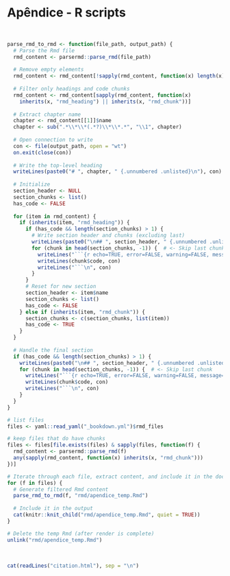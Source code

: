 # **Apêndice - R scripts** {#apendice .unnumbered}

<br>

```r
parse_rmd_to_rmd <- function(file_path, output_path) {
  # Parse the Rmd file
  rmd_content <- parsermd::parse_rmd(file_path)
  
  # Remove empty elements
  rmd_content <- rmd_content[!sapply(rmd_content, function(x) length(x) == 0)]
  
  # Filter only headings and code chunks
  rmd_content <- rmd_content[sapply(rmd_content, function(x)
    inherits(x, "rmd_heading") || inherits(x, "rmd_chunk"))]
  
  # Extract chapter name
  chapter <- rmd_content[[1]]$name
  chapter <- sub(".*\\*\\*(.*?)\\*\\*.*", "\\1", chapter)
  
  # Open connection to write
  con <- file(output_path, open = "wt")
  on.exit(close(con))
  
  # Write the top-level heading
  writeLines(paste0("# ", chapter, " {.unnumbered .unlisted}\n"), con)
  
  # Initialize
  section_header <- NULL
  section_chunks <- list()
  has_code <- FALSE
  
  for (item in rmd_content) {
    if (inherits(item, "rmd_heading")) {
      if (has_code && length(section_chunks) > 1) {
        # Write section header and chunks (excluding last)
        writeLines(paste0("\n## ", section_header, " {.unnumbered .unlisted}\n"), con)
        for (chunk in head(section_chunks, -1)) {  # <- Skip last chunk
          writeLines("```{r echo=TRUE, error=FALSE, warning=FALSE, message=FALSE, results=FALSE, eval=FALSE, tidy = 'styler', tidy.opts = list(strict=FALSE)}", con)
          writeLines(chunk$code, con)
          writeLines("```\n", con)
        }
      }
      # Reset for new section
      section_header <- item$name
      section_chunks <- list()
      has_code <- FALSE
    } else if (inherits(item, "rmd_chunk")) {
      section_chunks <- c(section_chunks, list(item))
      has_code <- TRUE
    }
  }
  
  # Handle the final section
  if (has_code && length(section_chunks) > 1) {
    writeLines(paste0("\n## ", section_header, " {.unnumbered .unlisted}\n"), con)
    for (chunk in head(section_chunks, -1)) {  # <- Skip last chunk
      writeLines("```{r echo=TRUE, error=FALSE, warning=FALSE, message=FALSE, results=FALSE, eval=FALSE, tidy = 'styler', tidy.opts = list(strict=FALSE)}", con)
      writeLines(chunk$code, con)
      writeLines("```\n", con)
    }
  }
}

# list files
files <- yaml::read_yaml("_bookdown.yml")$rmd_files

# keep files that do have chunks
files <- files[file.exists(files) & sapply(files, function(f) {
  rmd_content <- parsermd::parse_rmd(f)
  any(sapply(rmd_content, function(x) inherits(x, "rmd_chunk")))
})]

# Iterate through each file, extract content, and include it in the document
for (f in files) {
  # Generate filtered Rmd content
  parse_rmd_to_rmd(f, "rmd/apendice_temp.Rmd")
  
  # Include it in the output
  cat(knitr::knit_child("rmd/apendice_temp.Rmd", quiet = TRUE))
}

# Delete the temp Rmd (after render is complete)
unlink("rmd/apendice_temp.Rmd")
```

<br>

```r
cat(readLines("citation.html"), sep = "\n")
```

<br>
